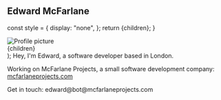 ## Edward McFarlane

  const style = {
    display: "none",
  };
  return <span style={style}>{children}</span>;
}

  <div className="flex flex-col gap-10 sm:flex-row">
    <img
      className="aspect-square w-52 flex-none object-cover"
      src="/eddie_small.jpg"
      alt="Profile picture"
    />
    <div className="max-w-xl flex-auto">
      {children}
    </div>
  </div>
);

<Hero>
Hey, I'm Edward, a software developer based in London.

Working on McFarlane Projects, a small software development company:
[mcfarlaneprojects.com](https://mcfarlaneprojects.com)

Get in touch: 
edward<Hide>@bot</Hide>@mcfarlaneprojects.com
</Hero>
